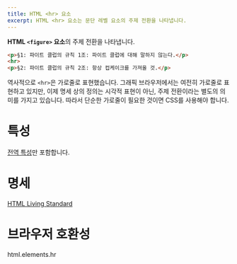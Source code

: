 ```yaml
---
title: HTML <hr> 요소
excerpt: HTML <hr> 요소는 문단 레벨 요소의 주제 전환을 나타냅니다.
---
```


**HTML `<figure>` 요소**의 주제 전환을 나타냅니다.

<Demo height={120} />

```html name=demo
<p>§1: 파이트 클럽의 규칙 1조: 파이트 클럽에 대해 말하지 않는다.</p>
<hr>
<p>§2: 파이트 클럽의 규칙 2조: 항상 컵케이크를 가져올 것.</p>
```

역사적으로 `<hr>`은 가로줄로 표현했습니다. 그래픽 브라우저에서는 여전히 가로줄로 표현하고 있지만, 이제 명세 상의 정의는 시각적 표현이 아닌, 주제 전환이라는 별도의 의미를 가지고 있습니다. 따라서 단순한 가로줄이 필요한 것이면 CSS를 사용해야 합니다.

# 특성

[전역 특성](/docs/Web/HTML/Global_attributes)만 포함합니다.

# 명세

[HTML Living Standard](https://html.spec.whatwg.org/multipage/semantics.html#the-hr-element)

# 브라우저 호환성

<BrowserCompat>html.elements.hr</BrowserCompat>
